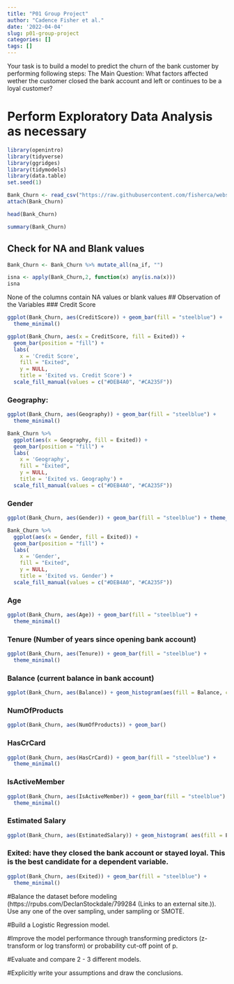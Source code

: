 ```yaml
---
title: "P01 Group Project"
author: "Cadence Fisher et al."
date: '2022-04-04'
slug: p01-group-project
categories: []
tags: []
---
```

Your task is to build a model to predict the churn of the bank customer by performing following steps:
The Main Question:
What factors affected wether the customer closed the bank account and left or continues to be a loyal customer?

# Perform Exploratory Data Analysis as necessary
```r
library(openintro)
library(tidyverse)
library(ggridges)
library(tidymodels)
library(data.table)
set.seed(1)

```
```r
Bank_Churn <- read_csv("https://raw.githubusercontent.com/fisherca/website_experiment/main/Bank_Churn.csv")
attach(Bank_Churn)
```
```r
head(Bank_Churn)
```
```r
summary(Bank_Churn)
```

## Check for NA and Blank values
```r
Bank_Churn <- Bank_Churn %>% mutate_all(na_if, "")
```

```r
isna <- apply(Bank_Churn,2, function(x) any(is.na(x)))
isna
```
None of the columns contain NA values or blank values
## Observation of the Variables
### Credit Score
```r
ggplot(Bank_Churn, aes(CreditScore)) + geom_bar(fill = "steelblue") +
  theme_minimal()
```

```r
ggplot(Bank_Churn, aes(x = CreditScore, fill = Exited)) +
  geom_bar(position = "fill") +
  labs(
    x = 'Credit Score', 
    fill = "Exited", 
    y = NULL,
    title = 'Exited vs. Credit Score') +
  scale_fill_manual(values = c("#DEB4A0", "#CA235F"))
```
### Geography:
```r
ggplot(Bank_Churn, aes(Geography)) + geom_bar(fill = "steelblue") +
  theme_minimal()
```
```r
Bank_Churn %>%
  ggplot(aes(x = Geography, fill = Exited)) +
  geom_bar(position = "fill") +
  labs(
    x = 'Geography', 
    fill = "Exited", 
    y = NULL,
    title = 'Exited vs. Geography') +
  scale_fill_manual(values = c("#DEB4A0", "#CA235F"))
```
### Gender
```r
ggplot(Bank_Churn, aes(Gender)) + geom_bar(fill = "steelblue") + theme_minimal()
```

```r
Bank_Churn %>%
  ggplot(aes(x = Gender, fill = Exited)) +
  geom_bar(position = "fill") +
  labs(
    x = 'Gender', 
    fill = "Exited", 
    y = NULL,
    title = 'Exited vs. Gender') +
  scale_fill_manual(values = c("#DEB4A0", "#CA235F"))
```
### Age
```r
ggplot(Bank_Churn, aes(Age)) + geom_bar(fill = "steelblue") +
  theme_minimal()
```
### Tenure (Number of years since opening bank account)
```r
ggplot(Bank_Churn, aes(Tenure)) + geom_bar(fill = "steelblue") +
  theme_minimal()
```
### Balance (current balance in bank account)
```r
ggplot(Bank_Churn, aes(Balance)) + geom_histogram(aes(fill = Balance, color = Balance), bins = 20) + theme_minimal()
```
### NumOfProducts 
```r
ggplot(Bank_Churn, aes(NumOfProducts)) + geom_bar()
```
### HasCrCard
```r
ggplot(Bank_Churn, aes(HasCrCard)) + geom_bar(fill = "steelblue") +
  theme_minimal()
```
### IsActiveMember
```r
ggplot(Bank_Churn, aes(IsActiveMember)) + geom_bar(fill = "steelblue") +
  theme_minimal()
```
### Estimated Salary
```r
ggplot(Bank_Churn, aes(EstimatedSalary)) + geom_histogram( aes(fill = EstimatedSalary), bins = 50) + theme_minimal()
```
### Exited: have they closed the bank account or stayed loyal. This is the best candidate for a dependent variable.
```r
ggplot(Bank_Churn, aes(Exited)) + geom_bar(fill = "steelblue") +
  theme_minimal()
```


#Balance the dataset before modeling (https://rpubs.com/DeclanStockdale/799284 (Links to an external site.)). Use any one of the over sampling, under sampling or SMOTE.

#Build a Logistic Regression model.

#Improve the model performance through transforming predictors (z-transform or log transform) or probability cut-off point of p.

#Evaluate and compare 2 - 3 different models.

#Explicitly write your assumptions and draw the conclusions.